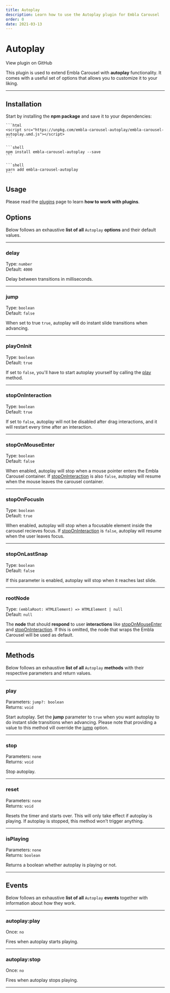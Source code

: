```yaml
---
title: Autoplay
description: Learn how to use the Autoplay plugin for Embla Carousel
order: 0
date: 2021-03-13
---
```



# Autoplay

<RepositoryLink to="https://github.com/davidjerleke/embla-carousel/tree/master/packages/embla-carousel-autoplay">
  View plugin on GitHub
</RepositoryLink>

This plugin is used to extend Embla Carousel with **autoplay** functionality. It comes with a useful set of options that allows you to customize it to your liking.

---

## Installation

Start by installing the **npm package** and save it to your dependencies:

<Tabs groupId="package-manager">
  <TabsItem label="CDN" value="cdn">

    ```html
    <script src="https://unpkg.com/embla-carousel-autoplay/embla-carousel-autoplay.umd.js"></script>
    ```

  </TabsItem>
  <TabsItem label="npm" value="npm">

    ```shell
    npm install embla-carousel-autoplay --save
    ```

  </TabsItem>
  <TabsItem label="yarn" value="yarn">

    ```shell
    yarn add embla-carousel-autoplay
    ```

  </TabsItem>
</Tabs>

## Usage

Please read the [plugins](/api/plugins/#usage) page to learn **how to work with plugins**.

## Options

Below follows an exhaustive **list of all** `Autoplay` **options** and their default values.

---

### delay

Type: <BrandPrimaryText>`number`</BrandPrimaryText>  
Default: <BrandSecondaryText>`4000`</BrandSecondaryText>

Delay between transitions in milliseconds.

---

### jump

Type: <BrandPrimaryText>`boolean`</BrandPrimaryText>  
Default: <BrandSecondaryText>`false`</BrandSecondaryText>

When set to true `true`, autoplay will do instant slide transitions when advancing.

---

### playOnInit

Type: <BrandPrimaryText>`boolean`</BrandPrimaryText>  
Default: <BrandSecondaryText>`true`</BrandSecondaryText>

If set to `false`, you'll have to start autoplay yourself by calling the [play](/plugins/autoplay/#play) method.

---

### stopOnInteraction

Type: <BrandPrimaryText>`boolean`</BrandPrimaryText>  
Default: <BrandSecondaryText>`true`</BrandSecondaryText>

If set to `false`, autoplay will not be disabled after drag interactions, and it will restart every time after an interaction.

---

### stopOnMouseEnter

Type: <BrandPrimaryText>`boolean`</BrandPrimaryText>  
Default: <BrandSecondaryText>`false`</BrandSecondaryText>

When enabled, autoplay will stop when a mouse pointer enters the Embla Carousel container. If [stopOnInteraction](/plugins/autoplay/#stoponinteraction) is also `false`, autoplay will resume when the mouse leaves the carousel container.

---

### stopOnFocusIn

Type: <BrandPrimaryText>`boolean`</BrandPrimaryText>  
Default: <BrandSecondaryText>`true`</BrandSecondaryText>

When enabled, autoplay will stop when a focusable element inside the carousel recieves focus. If [stopOnInteraction](/plugins/autoplay/#stoponinteraction) is `false`, autoplay will resume when the user leaves focus.

---

### stopOnLastSnap

Type: <BrandPrimaryText>`boolean`</BrandPrimaryText>  
Default: <BrandSecondaryText>`false`</BrandSecondaryText>

If this parameter is enabled, autoplay will stop when it reaches last slide.

---

### rootNode

Type: <BrandPrimaryText>`(emblaRoot: HTMLElement) => HTMLElement | null`</BrandPrimaryText>  
Default: <BrandSecondaryText>`null`</BrandSecondaryText>

The **node** that should **respond** to user **interactions** like [stopOnMouseEnter](/plugins/autoplay/#stoponmouseenter) and [stopOnInteraction](/plugins/autoplay/#stoponinteraction). If this is omitted, the node that wraps the Embla Carousel will be used as default.

---

## Methods

Below follows an exhaustive **list of all** `Autoplay` **methods** with their respective parameters and return values.

---

### play

Parameters: <BrandPrimaryText>`jump?: boolean`</BrandPrimaryText>  
Returns: <BrandSecondaryText>`void`</BrandSecondaryText>

Start autoplay. Set the **jump** parameter to `true` when you want autoplay to do instant slide transitions when advancing. Please note that providing a value to this method vill override the [jump](/plugins/autoplay/#jump) option.

---

### stop

Parameters: <BrandPrimaryText>`none`</BrandPrimaryText>  
Returns: <BrandSecondaryText>`void`</BrandSecondaryText>

Stop autoplay.

---

### reset

Parameters: <BrandPrimaryText>`none`</BrandPrimaryText>  
Returns: <BrandSecondaryText>`void`</BrandSecondaryText>

Resets the timer and starts over. This will only take effect if autoplay is playing. If autoplay is stopped, this method won't trigger anything.

---

### isPlaying

Parameters: <BrandPrimaryText>`none`</BrandPrimaryText>  
Returns: <BrandSecondaryText>`boolean`</BrandSecondaryText>

Returns a boolean whether autoplay is playing or not.

---

## Events

Below follows an exhaustive **list of all** `Autoplay` **events** together with information about how they work.

---

### autoplay:play

Once: <BrandPrimaryText>`no`</BrandPrimaryText>

Fires when autoplay starts playing.

---

### autoplay:stop

Once: <BrandPrimaryText>`no`</BrandPrimaryText>

Fires when autoplay stops playing.

---
